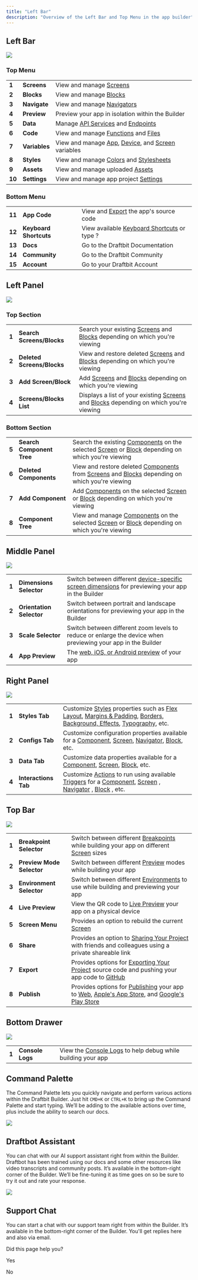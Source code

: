 ```yaml
---
title: "Left Bar"
description: "Overview of the Left Bar and Top Menu in the app builder"
---
```

## Left Bar

![](https://files.readme.io/a17167e-left_bar.jpg)

### Top Menu

|     |     |     |
| --- | --- | --- |
| **1** | **Screens** | View and manage [Screens](/docs/screen) |
| **2** | **Blocks** | View and manage [Blocks](/docs/custom-blocks) |
| **3** | **Navigate** | View and manage [Navigators](/docs/intro-to-navigation) |
| **4** | **Preview** | Preview your app in isolation within the Builder |
| **5** | **Data** | Manage [API Services](/docs/rest-api-services) and [Endpoints](/docs/rest-services-endpoints) |
| **6** | **Code** | View and manage [Functions](/docs/custom-functions) and [Files](/docs/custom-files) |
| **7** | **Variables** | View and manage [App](/docs/app-variables), [Device](/docs/device-variables), and [Screen](/docs/screen-variables) variables |
| **8** | **Styles** | View and manage [Colors](/docs/themes) and [Stylesheets](/docs/stylesheets) |
| **9** | **Assets** | View and manage uploaded [Assets](/docs/assets) |
| **10** | **Settings** | View and manage app project [Settings](/docs/settings) |

### Bottom Menu

|     |     |     |
| --- | --- | --- |
| **11** | **App Code** | View and [Export](/docs/exporting-your-project) the app's source code |
| **12** | **Keyboard Shortcuts** | View available [Keyboard Shortcuts](/docs/keyboard-shortcuts) or type ? |
| **13** | **Docs** | Go to the Draftbit Documentation |
| **14** | **Community** | Go to the Draftbit Community |
| **15** | **Account** | Go to your Draftbit Account |

## Left Panel

![](https://files.readme.io/3f81b9d-left_panel.jpg)

### Top Section

|     |     |     |
| --- | --- | --- |
| **1** | **Search Screens/Blocks** | Search your existing [Screens](/docs/screen) and [Blocks](/docs/custom-blocks) depending on which you're viewing |
| **2** | **Deleted Screens/Blocks** | View and restore deleted [Screens](/docs/screen) and [Blocks](/docs/custom-blocks) depending on which you're viewing |
| **3** | **Add Screen/Block** | Add [Screens](/docs/screen) and [Blocks](/docs/custom-blocks) depending on which you're viewing |
| **4** | **Screens/Blocks List** | Displays a list of your existing [Screens](/docs/screen) and [Blocks](/docs/custom-blocks) depending on which you're viewing |

### Bottom Section

|     |     |     |
| --- | --- | --- |
| **5** | **Search Component Tree** | Search the existing [Components](/docs/intro-to-components) on the selected [Screen](/docs/screen) or [Block](/docs/custom-blocks) depending on which you're viewing |
| **6** | **Deleted Components** | View and restore deleted [Components](/docs/intro-to-components) from [Screens](/docs/screen) and [Blocks](/docs/custom-blocks) depending on which you're viewing |
| **7** | **Add Component** | Add [Components](/docs/intro-to-components) on the selected [Screen](/docs/screen) or [Block](/docs/custom-blocks) depending on which you're viewing |
| **8** | **Component Tree** | View and manage [Components](/docs/intro-to-components) on the selected [Screen](/docs/screen) or [Block](/docs/custom-blocks) depending on which you're viewing |

## Middle Panel

![](https://files.readme.io/8157bb2-middle_panel.jpg)

|     |     |     |
| --- | --- | --- |
| **1** | **Dimensions Selector** | Switch between different [device-specific screen dimensions](/docs/live-preview#simulators) for previewing your app in the Builder |
| **2** | **Orientation Selector** | Switch between portrait and landscape orientations for previewing your app in the Builder |
| **3** | **Scale Selector** | Switch between different zoom levels to reduce or enlarge the device when previewing your app in the Builder |
| **4** | **App Preview** | The [web, iOS, or Android preview](/docs/live-preview) of your app |

## Right Panel

![](https://files.readme.io/b3e7ea0-right_panel.jpg)

|     |     |     |
| --- | --- | --- |
| **1** | **Styles Tab** | Customize [Styles](/docs/intro-to-styling) properties such as [Flex Layout](/docs/layout), [Margins & Padding](/docs/margins-and-padding), [Borders, Background, Effects](/docs/borders-background-and-effects), [Typography](/docs/typography), etc. |
| **2** | **Configs Tab** | Customize configuration properties available for a [Component](/docs/intro-to-components), [Screen](/docs/screen), [Navigator](/docs/intro-to-navigation), [Block](/docs/custom-blocks), etc. |
| **3** | **Data Tab** | Customize data properties available for a [Component](/docs/intro-to-components), [Screen](/docs/screen), [Block](/docs/custom-blocks), etc. |
| **4** | **Interactions Tab** | Customize [Actions](/docs/assigning-actions) to run using available [Triggers](/docs/triggers) for a [Component](/docs/intro-to-components), [Screen](/docs/screen) , [Navigator](/docs/intro-to-navigation) , [Block](/docs/custom-blocks) , etc. |

## Top Bar

![](https://files.readme.io/2e5425d-top_bar.jpg)

|     |     |     |
| --- | --- | --- |
| **1** | **Breakpoint Selector** | Switch between different [Breakpoints](/docs/breakpoints) while building your app on different [Screen](/docs/screen) sizes |
| **2** | **Preview Mode Selector** | Switch between different [Preview](/docs/live-preview) modes while building your app |
| **3** | **Environment Selector** | Switch between different [Environments](/docs/environments) to use while building and previewing your app |
| **4** | **Live Preview** | View the QR code to [Live Preview](/docs/live-preview) your app on a physical device |
| **5** | **Screen Menu** | Provides an option to rebuild the current [Screen](/docs/screen) |
| **6** | **Share** | Provides an option to [Sharing Your Project](/docs/sharing-your-project) with friends and colleagues using a private shareable link |
| **7** | **Export** | Provides options for [Exporting Your Project](/docs/exporting-your-project) source code and pushing your app code to [GitHub](/docs/github-commit) |
| **8** | **Publish** | Provides options for [Publishing](/docs/publishing) your app to [Web](/docs/publishing-your-project-as-a-pwa), [Apple's App Store](/docs/app-store-publishing-ios), and [Google's Play Store](/docs/app-store-publishing-android) |

## Bottom Drawer

![](https://files.readme.io/6c8ac3f-bottom_drawer.jpg)

|     |     |     |
| --- | --- | --- |
| **1** | **Console Logs** | View the [Console Logs](/docs/console-logs) to help debug while building your app |

## Command Palette

The Command Palette lets you quickly navigate and perform various actions within the Draftbit Builder. Just hit `CMD+K` or `CTRL+K` to bring up the Command Palette and start typing. We’ll be adding to the available actions over time, plus include the ability to search our docs.

![](https://files.readme.io/3edc72d-command_palette.jpg)

## Draftbot Assistant

You can chat with our AI support assistant right from within the Builder. Draftbot has been trained using our docs and some other resources like video transcripts and community posts. It’s available in the bottom-right corner of the Builder. We’ll be fine-tuning it as time goes on so be sure to try it out and rate your response.

![](https://files.readme.io/490351b-draftbot.jpg)

## Support Chat

You can start a chat with our support team right from within the Builder. It’s available in the bottom-right corner of the Builder. You'll get replies here and also via email.

Did this page help you?

Yes

No